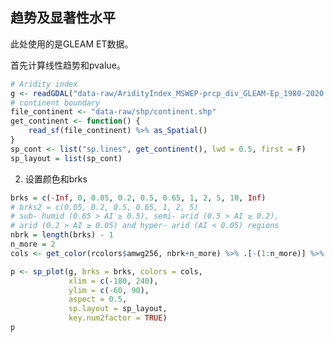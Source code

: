 ## 趋势及显著性水平 {#latticeMap-trend}

此处使用的是GLEAM ET数据。

首先计算线性趋势和pvalue。


```r
# Aridity index
g <- readGDAL("data-raw/AridityIndex_MSWEP-prcp_div_GLEAM-Ep_1980-2020.tif")
# continent boundary
file_continent <- "data-raw/shp/continent.shp"
get_continent <- function() {
    read_sf(file_continent) %>% as_Spatial()
}
sp_cont <- list("sp.lines", get_continent(), lwd = 0.5, first = F)
sp_layout = list(sp_cont)
```

2. 设置颜色和brks
```r
brks = c(-Inf, 0, 0.05, 0.2, 0.5, 0.65, 1, 2, 5, 10, Inf)
# brks2 = c(0.05, 0.2, 0.5, 0.65, 1, 2, 5)
# sub- humid (0.65 > AI ≥ 0.5), semi- arid (0.5 > AI ≥ 0.2),
# arid (0.2 > AI ≥ 0.05) and hyper- arid (AI < 0.05) regions
nbrk = length(brks) - 1
n_more = 2
cols <- get_color(rcolors$amwg256, nbrk+n_more) %>% .[-(1:n_more)] %>% rev()
```

```r
p <- sp_plot(g, brks = brks, colors = cols,
             xlim = c(-180, 240),
             ylim = c(-60, 90),
             aspect = 0.5,
             sp.layout = sp_layout,
             key.num2factor = TRUE)
p
```


